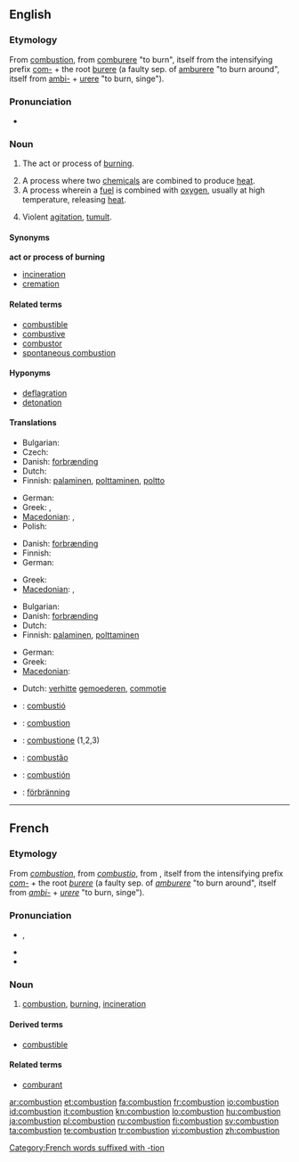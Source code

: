 {{wikipedia}}
==English==

===Etymology===
From {{etyl|fro}} [[#French|combustion]], from [[comburere]] "to burn", itself from the intensifying prefix [[com-]] + the root [[burere]] (a faulty sep. of [[amburere]] "to burn around", itself from [[ambi-]] + [[urere]] "to burn, singe").

===Pronunciation===
* {{audio|en-us-combustion.ogg|Audio (US)}}

===Noun===
{{en-noun}}

# {{chemistry}} The act or process of [[burn]]ing.
# A process where two [[chemical]]s are combined to produce [[heat]].
# A process wherein a [[fuel]] is combined with [[oxygen]], usually at high temperature, releasing [[heat]].
# {{figurative}} Violent [[agitation]], [[tumult]].

====Synonyms====
'''act or process of burning'''
* [[incineration]]
* [[cremation]]

====Related terms====
* [[combustible]]
* [[combustive]]
* [[combustor]]
* [[spontaneous combustion]]

====Hyponyms====
* [[deflagration]]
* [[detonation]]

====Translations====
{{trans-top|the act or process of burning}}
* Bulgarian: {{t|bg|горене|n}}
* Czech: {{t-|cs|spalování|n}}
* Danish: [[forbrænding]] {{c}}
* Dutch: {{t-|nl|verbranding|f}}
* Finnish: [[palaminen]], [[polttaminen]], [[poltto]]
{{trans-mid}}
* German: {{t+|de|Verbrennung|f}}
* Greek: {{t+|el|καύση|f|tr=káfsi}}, {{t+|el|ανάφλεξη|f|tr=anáfleksi}}
* [[Macedonian]]: {{t-|mk|согорување|n|tr=sogorúvanje}},  {{t|mk|горење|n|tr=górenje}}
* Polish: {{t|pl|spalanie|n}}
{{trans-bottom}}

{{trans-top|similar process where two chemicals are combined}}
* Danish: [[forbrænding]] {{c}}
* Finnish: {{t+|fi|palaminen}}
* German: {{t+|de|Verbrennung|f}}
{{trans-mid}}
* Greek: {{t+|el|καύση|f|tr=káfsi}}
* [[Macedonian]]: {{t-|mk|согорување|n|tr=sogorúvanje}},  {{t|mk|палење|n|tr=pálenje}}
{{trans-bottom}}

{{trans-top|process wherein a fuel is combined with oxygen}}
* Bulgarian: {{t|bg|изгаряне|n}}
* Danish: [[forbrænding]] {{c}}
* Dutch: {{t-|nl|verbranding|f}}
* Finnish: [[palaminen]], [[polttaminen]]
{{trans-mid}}
* German: {{t+|de|Verbrennung|f}}
* Greek: {{t+|el|καύση|f|tr=káfsi}}
* [[Macedonian]]: {{t-|mk|согорување|n|tr=sogorúvanje}}
{{trans-bottom}}

{{trans-top|violent agitation, commotion}}
* Dutch: [[verhitte]] [[gemoederen]], [[commotie]]
{{trans-mid}}
{{trans-bottom}}

{{checktrans-top}}
* {{ttbc|Catalan}}: [[combustió]] {{f}}
* {{ttbc|French}}: [[#French|combustion]]
* {{ttbc|Italian}}: [[combustione]] {{f}} (1,2,3)
{{trans-mid}}
* {{ttbc|Portuguese}}: [[combustão]] {{m}}
* {{ttbc|Spanish}}: [[combustión]] {{f}}
* {{ttbc|Swedish}}: [[förbränning]]
{{trans-bottom}}

----

==French==

===Etymology===
From {{etyl|fro|fr}} ''[[#Old French|combustion]]'', from {{etyl|la|fr}} ''[[combustio]]'', from {{term|comburere||to burn|lang=la}}, itself from the intensifying prefix ''[[com-]]'' + the root ''[[burere]]'' (a faulty sep. of ''[[amburere]]'' "to burn around", itself from ''[[ambi-]]'' + ''[[urere]]'' "to burn, singe").

[[Category:French words suffixed with -tion]]

===Pronunciation===
* {{IPA|/kɔ̃.bys.tjɔ̃/|lang=fr}}, {{X-SAMPA|/kO~.bys.tjO~/|lang=fr}}
* {{homophones|combustions|lang=fr}}
* {{hyphenation|com|bus|tion|lang=fr}}

===Noun===
{{fr-noun|f}}

# [[#English|combustion]], [[burning]], [[incineration]]

====Derived terms====
* [[combustible]]

====Related terms====
* [[comburant]]

[[ar:combustion]]
[[et:combustion]]
[[fa:combustion]]
[[fr:combustion]]
[[io:combustion]]
[[id:combustion]]
[[it:combustion]]
[[kn:combustion]]
[[lo:combustion]]
[[hu:combustion]]
[[ja:combustion]]
[[pl:combustion]]
[[ru:combustion]]
[[fi:combustion]]
[[sv:combustion]]
[[ta:combustion]]
[[te:combustion]]
[[tr:combustion]]
[[vi:combustion]]
[[zh:combustion]]